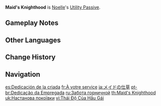 {{Talent Infobox
|image         = Talent Maid's Knighthood.png
|character     = Noelle
|type          = Utility Passive
|info          = When a [[Cooking|Perfect Cooking]] is achieved on a [[:Category:DEF-Boosting Dishes|DEF-boosting dish]], Noelle has a 12% chance to obtain double the product.
|utility1      = Cooking
|utility2      = Perfect DEF Dish Cooking
}}
'''Maid's Knighthood''' is [[Noelle]]'s [[Utility Passive]].

==Gameplay Notes==
{{Talents by Category List|Perfect DEF Dish Cooking Talents|header=identical|nottitle=Maid's Knighthood}}

==Other Languages==
{{Other Languages
|en      = Maid's Knighthood
|zhs     = 女仆的态度
|zhs_rm  = Nǚpū de tàidù
|zht     = 女僕的態度
|zht_rm  = Nǚpū de tàidù
|zh_tl   = Maid's Attitude
|ja      = メイドの仕草
|ja_rm   = Meido no Shigusa
|ja_tl   = Maid's Bearing
|ko      = 메이드의 태도
|ko_rm   = Meideu-ui Taedo
|ko_tl   = Maid's Attitude
|es      = Dedicación de la criada
|es_tl   = Maid's Dedication
|fr      = À votre service
|fr_tl   = At Your Service
|ru      = Забота горничной
|ru_tl   = Maid's Care
|th      = Maid's Knighthood
|vi      = Thái Độ Của Hầu Gái
|vi_tl   = Maid's Attitude
|de      = Hingabe einer Magd
|de_tl   = Devotion of a Maid
|id      = Maid's Knighthood
|pt      = Dedicação da Empregada
|pt_tl   = 
|tr      = Hizmetçi Şövalye
|tr_tl   = 
|it      = Cavalleria domestica
|it_tl   = Domestic Cavalry
}}

==Change History==
{{Change History|1.0}}
{{Clr}}

==Navigation==
{{Talent Navbox|Noelle}}

[[es:Dedicación de la criada]]
[[fr:À votre service]]
[[ja:メイドの仕草]]
[[pt-br:Dedicação da Empregada]]
[[ru:Забота горничной]]
[[th:Maid's Knighthood]]
[[uk:Настанова покоївки]]
[[vi:Thái Độ Của Hầu Gái]]